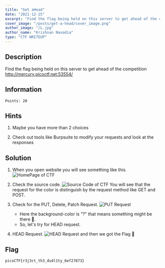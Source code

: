 ```yaml
---
title: "Get aHead"
date: "2021-12-25"
excerpt: "Find the flag being held on this server to get ahead of the competition"
cover_image: "/posts/get-a-head/cover_image.png"
author_image: "/L.jpg"
author_name: "Krishnan Navadia"
type: "CTF WRITEUP"
---
```


## Description

Find the flag being held on this server to get ahead of the competition http://mercury.picoctf.net:53554/

## Information

`Points: 20`

## Hints

1. Maybe you have more than 2 choices

2. Check out tools like Burpsuite to modify your requests and look at the responses

## Solution

1. When you open website you will see something like this.
   ![HomePage of CTF](/posts/get-a-head/homepage.png "HomePage of CTF")

2. Check the source code.
   ![Source Code of CTF](/posts/get-a-head/source_code.png "source code of CTF")
   You will see that the request for the color is distinguish by the request method like GET and POST.

3. Check for the PUT, Delete, Patch Request.
   ![PUT Request](/posts/get-a-head/put_req.png "PUT Request")

   - Here the background-color is "?" that means something might be there 🤔.
   - So, let's try for HEAD request.

4. HEAD Request.
   ![HEAD Request](/posts/get-a-head/head_req.png "HEAD Request")
   and then we got the Flag 🎉

## Flag

`picoCTF{r3j3ct_th3_du4l1ty_6ef27873}`
